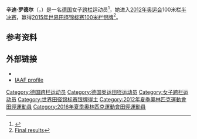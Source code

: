 {{NoteTA
|zh-tw:欣蒂;zh-cn:辛迪
}}
{{Infobox sportsperson
| name        = Cindy Roleder
| image       = 20150725 1834 DM Leichtathletik Frauen 100m Hürden 9958.jpg
| caption     = Roleder in Mannheim, 2012.
| fullname    = Cindy Roleder
| birth_date  = {{birth date and age|1989|08|21|df=yes}}
| birth_place = [[东德|东德]][[开姆尼茨|开姆尼茨]]
| height   = 1.8m
| weight  = 70kg

| country   = {{flag|Germany}}
| sport       = [[田径|田径]]
| event       = [[100米栏|100米栏]]
| pb          = 100米栏: 12.59 (2015)<br>60米栏: 7.96 (2012)
| medaltemplates = 
{{MedalCompetition|[[世界田径锦标赛|世界田径锦标赛]]}}
{{MedalSilver|[[2015年世界田径锦标赛|2015 北京]]|女子100米栏}}
{{MedalCompetition|[[欧洲田径锦标赛|欧洲田径锦标赛]]}}
{{MedalBronze|[[2014年欧洲田径锦标赛|2014 苏黎士]]|女子100米栏}}
}}
'''辛迪·罗德尔'''（{{lang-de|Cindy Roleder}}，{{bd|1989年|8月21日||}}）是一名[[德国|德国]]女子[[跨栏|跨栏]]运动员<ref>{{cite web|url=http://www.london2012.com/athlete/roleder-cindy-1120170/|title=Cindy Roleder|publisher=London2012.com|accessdate=August 2, 2012|deadurl=yes|archiveurl=https://web.archive.org/web/20130524125058/http://www.london2012.com/athlete/roleder-cindy-1120170/|archivedate=2013-05-24}}</ref>，她进入[[2012年奥运会|2012年奥运会]]100米栏[[半决赛|半决赛]]，赢得[[2015年世界田径锦标赛|2015年世界田径锦标赛]][[100米栏|100米栏]][[银牌|银牌]]<ref>[http://media.aws.iaaf.org/competitiondocuments/pdf/4875/AT-100H-W-f----.RS6.pdf Final results]</ref>。

==参考资料==
{{Reflist}}

==外部链接==
* {{Commonscat-inline|Cindy Roleder}}
* [http://www.iaaf.org/athletes/germany/cindy-roleder IAAF profile]{{dead link|date=2018年4月 |bot=InternetArchiveBot |fix-attempted=yes }}

{{germany-bio-stub}}
{{DEFAULTSORT:Roleder, Cindy}}
[[Category:德国跨栏运动员|Category:德国跨栏运动员]]
[[Category:德国奥运田径运动员|Category:德国奥运田径运动员]]
[[Category:女子跨栏运动员|Category:女子跨栏运动员]]
[[Category:世界田径锦标赛银牌得主|Category:世界田径锦标赛银牌得主]]
[[Category:2012年夏季奧林匹克運動會田徑運動員|Category:2012年夏季奧林匹克運動會田徑運動員]]
[[Category:2016年夏季奧林匹克運動會田徑運動員|Category:2016年夏季奧林匹克運動會田徑運動員]]